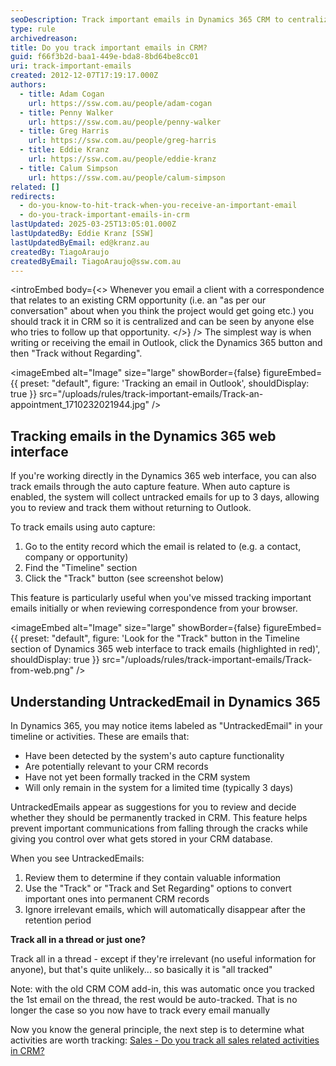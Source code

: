 ```yaml
---
seoDescription: Track important emails in Dynamics 365 CRM to centralize communication and facilitate team collaboration.
type: rule
archivedreason:
title: Do you track important emails in CRM?
guid: f66f3b2d-baa1-449e-bda8-8bd64be8cc01
uri: track-important-emails
created: 2012-12-07T17:19:17.000Z
authors:
  - title: Adam Cogan
    url: https://ssw.com.au/people/adam-cogan
  - title: Penny Walker
    url: https://ssw.com.au/people/penny-walker
  - title: Greg Harris
    url: https://ssw.com.au/people/greg-harris
  - title: Eddie Kranz
    url: https://ssw.com.au/people/eddie-kranz
  - title: Calum Simpson
    url: https://ssw.com.au/people/calum-simpson
related: []
redirects:
  - do-you-know-to-hit-track-when-you-receive-an-important-email
  - do-you-track-important-emails-in-crm
lastUpdated: 2025-03-25T13:05:01.000Z
lastUpdatedBy: Eddie Kranz [SSW]
lastUpdatedByEmail: ed@kranz.au
createdBy: TiagoAraujo
createdByEmail: TiagoAraujo@ssw.com.au
---
```


<introEmbed
  body={<>
Whenever you email a client with a correspondence that relates to an existing CRM opportunity (i.e. an "as per our conversation" about when you think the project would get going etc.) you should track it in CRM so it is centralized and can be seen by anyone else who tries to follow up that opportunity.
  </>}
/>
The simplest way is when writing or receiving the email in Outlook, click the Dynamics 365 button and then "Track without Regarding".


<imageEmbed
  alt="Image"
  size="large"
  showBorder={false}
  figureEmbed={{
    preset: "default",
    figure: 'Tracking an email in Outlook',
    shouldDisplay: true
  }}
  src="/uploads/rules/track-important-emails/Track-an-appointment_1710232021944.jpg"
/>

## Tracking emails in the Dynamics 365 web interface

If you're working directly in the Dynamics 365 web interface, you can also track emails through the auto capture feature. When auto capture is enabled, the system will collect untracked emails for up to 3 days, allowing you to review and track them without returning to Outlook.

To track emails using auto capture:

1. Go to the entity record which the email is related to (e.g. a contact, company or opportunity)
2. Find the "Timeline" section
3. Click the "Track" button (see screenshot below)

This feature is particularly useful when you've missed tracking important emails initially or when reviewing correspondence from your browser.


<imageEmbed
  alt="Image"
  size="large"
  showBorder={false}
  figureEmbed={{
    preset: "default",
    figure: 'Look for the "Track" button in the Timeline section of Dynamics 365 web interface to track emails (highlighted in red)',
    shouldDisplay: true
  }}
  src="/uploads/rules/track-important-emails/Track-from-web.png"
/>

## Understanding UntrackedEmail in Dynamics 365

In Dynamics 365, you may notice items labeled as "UntrackedEmail" in your timeline or activities. These are emails that:

* Have been detected by the system's auto capture functionality
* Are potentially relevant to your CRM records
* Have not yet been formally tracked in the CRM system
* Will only remain in the system for a limited time (typically 3 days)

UntrackedEmails appear as suggestions for you to review and decide whether they should be permanently tracked in CRM. This feature helps prevent important communications from falling through the cracks while giving you control over what gets stored in your CRM database.

When you see UntrackedEmails:

1. Review them to determine if they contain valuable information
2. Use the "Track" or "Track and Set Regarding" options to convert important ones into permanent CRM records
3. Ignore irrelevant emails, which will automatically disappear after the retention period

**Track all in a thread or just one?**

Track all in a thread - except if they're irrelevant (no useful information for anyone), but that's quite unlikely... so basically it is "all tracked"

Note: with the old CRM COM add-in, this was automatic once you tracked the 1st email on the thread, the rest would be auto-tracked. That is no longer the case so you now have to track every email manually

Now you know the general principle, the next step is to determine what activities are worth tracking: [Sales - Do you track all sales related activities in CRM?](/sales-do-you-track-all-sales-related-activities-in-crm)
